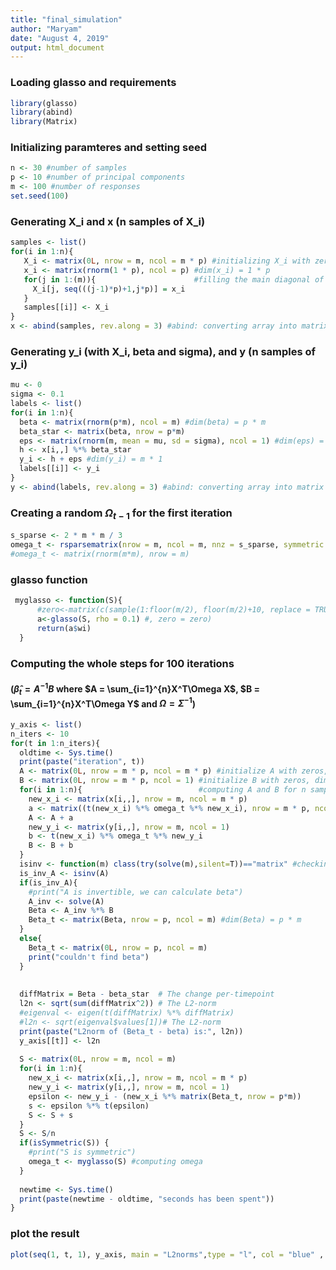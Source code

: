 ```yaml
---
title: "final_simulation"
author: "Maryam"
date: "August 4, 2019"
output: html_document
---
```

### Loading glasso and requirements

```r
library(glasso)
library(abind)
library(Matrix)
```
### Initializing paramteres and setting seed
```r
n <- 30 #number of samples
p <- 10 #number of principal components
m <- 100 #number of responses
set.seed(100)
```
### Generating X_i and x (n samples of X_i)
```r
samples <- list()
for(i in 1:n){
   X_i <- matrix(0L, nrow = m, ncol = m * p) #initializing X_i with zeros, dim(X_i) = m * mp
   x_i <- matrix(rnorm(1 * p), ncol = p) #dim(x_i) = 1 * p
   for(j in 1:(m)){                      #filling the main diagonal of X_i with x_i
     X_i[j, seq(((j-1)*p)+1,j*p)] = x_i
   }
   samples[[i]] <- X_i
}
x <- abind(samples, rev.along = 3) #abind: converting array into matrix
```
### Generating y_i (with X_i, beta and sigma), and y (n samples of y_i)
```r
mu <- 0
sigma <- 0.1
labels <- list()
for(i in 1:n){
  beta <- matrix(rnorm(p*m), ncol = m) #dim(beta) = p * m
  beta_star <- matrix(beta, nrow = p*m) 
  eps <- matrix(rnorm(m, mean = mu, sd = sigma), ncol = 1) #dim(eps) = m * 1
  h <- x[i,,] %*% beta_star
  y_i <- h + eps #dim(y_i) = m * 1
  labels[[i]] <- y_i
}    
y <- abind(labels, rev.along = 3) #abind: converting array into matrix
```
### Creating a random ${\Omega}_{t-1}$ for the first iteration
```r
s_sparse <- 2 * m * m / 3
omega_t <- rsparsematrix(nrow = m, ncol = m, nnz = s_sparse, symmetric = FALSE, rand.x = rnorm)
#omega_t <- matrix(rnorm(m*m), nrow = m)
```
### glasso function
```r
 myglasso <- function(S){
      #zero<-matrix(c(sample(1:floor(m/2), floor(m/2)+10, replace = TRUE)), ncol=2, byrow=TRUE)
      a<-glasso(S, rho = 0.1) #, zero = zero) 
      return(a$wi)
  }
```

### Computing the whole steps for 100 iterations
#### ($\hat{\beta}_t = A^{-1}B$ where $A = \sum_{i=1}^{n}X^T\Omega X$, $B = \sum_{i=1}^{n}X^T\Omega Y$ and $\Omega = {\Sigma}^{-1}$)
```r
y_axis <- list()
n_iters <- 10
for(t in 1:n_iters){
  oldtime <- Sys.time()
  print(paste("iteration", t))
  A <- matrix(0L, nrow = m * p, ncol = m * p) #initialize A with zeros, dim(A) = mp * mp
  B <- matrix(0L, nrow = m * p, ncol = 1) #initialize B with zeros, dim(B) = mp * 1
  for(i in 1:n){                          #computing A and B for n samples
    new_x_i <- matrix(x[i,,], nrow = m, ncol = m * p)
    a <- matrix((t(new_x_i) %*% omega_t %*% new_x_i), nrow = m * p, ncol = m * p)
    A <- A + a
    new_y_i <- matrix(y[i,,], nrow = m, ncol = 1)
    b <- t(new_x_i) %*% omega_t %*% new_y_i
    B <- B + b
  }
  isinv <- function(m) class(try(solve(m),silent=T))=="matrix" #checking if a matrix is invertible 
  is_inv_A <- isinv(A)
  if(is_inv_A){
    #print("A is invertible, we can calculate beta")
    A_inv <- solve(A)
    Beta <- A_inv %*% B 
    Beta_t <- matrix(Beta, nrow = p, ncol = m) #dim(Beta) = p * m
  }
  else{
    Beta_t <- matrix(0L, nrow = p, ncol = m)
    print("couldn't find beta")
  }
  
  
  diffMatrix = Beta - beta_star  # The change per-timepoint
  l2n <- sqrt(sum(diffMatrix^2)) # The L2-norm
  #eigenval <- eigen(t(diffMatrix) %*% diffMatrix)
  #l2n <- sqrt(eigenval$values[1])# The L2-norm
  print(paste("L2norm of (Beta_t - beta) is:", l2n))
  y_axis[[t]] <- l2n
 
  S <- matrix(0L, nrow = m, ncol = m)
  for(i in 1:n){
    new_x_i <- matrix(x[i,,], nrow = m, ncol = m * p)
    new_y_i <- matrix(y[i,,], nrow = m, ncol = 1)
    epsilon <- new_y_i - (new_x_i %*% matrix(Beta_t, nrow = p*m))
    s <- epsilon %*% t(epsilon)
    S <- S + s
  }
  S <- S/n
  if(isSymmetric(S)) {
    #print("S is symmetric")
    omega_t <- myglasso(S) #computing omega 
  }
  
  newtime <- Sys.time()
  print(paste(newtime - oldtime, "seconds has been spent"))
}
```
### plot the result
```r
plot(seq(1, t, 1), y_axis, main = "L2norms",type = "l", col = "blue" , xlab = "iteration", ylab = "L2norm")
```


